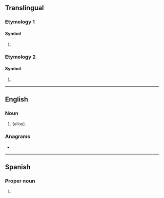 {{also|Appendix:Variations of "za"}}
==Translingual==

===Etymology 1===

====Symbol====
{{head|mul|symbol}}

# {{SI-unit-abb|zetta|ampere|[[electrical current]]}}

===Etymology 2===

====Symbol====
{{mul-symbol}}

# {{ISO 3166|1|2|South Africa}}

----

==English==

===Noun===
{{en-noun|?}}

# {{initialism of|en|[[zinc]]-[[aluminium]]|nodot=1}} (alloy).

===Anagrams===
* {{anagrams|en|a=az|AZ|az|az-}}

----

==Spanish==

===Proper noun===
{{es-proper noun}}

# {{abbreviation of|es|Zacatecas|nodot=1}} {{gloss|Mexican state}}